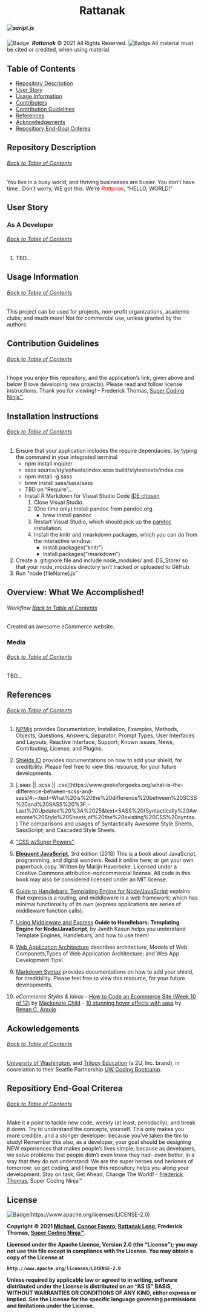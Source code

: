 <h1 align="center">Rattanak</h1>
##### ![script.js](Assets/Media/apple-touch-icon.png)
![Badge](https://img.shields.io/badge/GitHub-Pro%20%20%20-blue)&nbsp; <b><i>Rattanak</i></b> © 2021 All Rights Reserved.  ![Badge](https://img.shields.io/badge/License-APACHE%202.0-orange) All material must be cited or credited, when using material.

## Table of Contents
* [Repository Description](#Repository)
* [User Story](#User)
* [Usage Information](#Usage)
* [Contributers](#Contributers)
* [Contribution Guidelines](#Contribution)
* [References](#Ref)
* [Acknowledgements](#Ack)
* [Repositiory End-Goal Criterea](#Criterea)

## Repository Description
###### [Back to Table of Contents](#Table-of-Contents)
You live in a busy world; and thriving businesses are busier.  You don't have time .  Don't worry, WE got this: We're <span style="color:red">*Rattanak*</span>, "HELLO, WORLD!"

## User Story
### As A Developer
###### [Back to Table of Contents](#Table-of-Contents)
1.  TBD... 

## Usage Information
###### [Back to Table of Contents](#Table-of-Contents)
This project can be used for projects, non-profit organizations, academic clubs; and much more!  Not for commercial use, unless granted by the authors.

## Contribution Guidelines
###### [Back to Table of Contents](#Table-of-Contents)
I hope you enjoy this repository, and the application's link, given above and below (I love developing new projects).  Please read and follow license instructions.  Thank you for viewing! - Frederick Thomas, [Super Coding Ninja™](https://github.com/supercodingninja).

## Installation Instructions
###### [Back to Table of Contents](#Table-of-Contents)
1.  Ensure that your application includes the require dependacies, by typing the command in your integrated terminal
    -   npm install inquirer
    -   sass source/stylesheets/index.scss build/stylesheets/index.css
    -   npm install -g sass
    -   brew install sass/sass/sass
    -   TBD on "Require"...
    -   Install R Markdown for Visual Studio Code [IDE chosen](https://docs.microsoft.com/en-us/visualstudio/rtvs/rmarkdown-with-r-in-visual-studio?view=vs-2017)
        1. Close Visual Studio.
        2. (One time only) Install pandoc from pandoc.org.
            - brew install pandoc
        3. Restart Visual Studio, which should pick up the [pandoc](https://pandoc.org/installing.html) installation.
        4. Install the knitr and rmarkdown packages, which you can do from the interactive window:
            -   install.packages("knitr")
            -   install.packages("rmarkdown")
2.  Create a .gitignore file and include node_modules/ and .DS_Store/ so that your node_modules directory isn't tracked or uploaded to GitHub.
3.  Run “node [fileName].js”


## Overview: What We Accomplished!
###### Workflow [Back to Table of Contents](#Table-of-Contents)
Created an awesome eCommerce website.


### Media
###### [Back to Table of Contents](#Table-of-Contents)
TBD...

## References
###### [Back to Table of Contents](#Table-of-Contents)
1.  [NPMjs](https://www.npmjs.com/) provides Documentation, Installation, Examples, Methods, Objects, Questions, Answers, Separator, Prompt Types, User Interfaces and Layouts, Reactive Interface, Support, Known issues, News, Contributing, License, and Plugins.

2.  [Shields IO](https://shields.io/) provides documentations on how to add your shield, for creditbility.  Please feel free to view this resource, for your future developments.

3.  [.saas || .scss || .css](https://www.geeksforgeeks.org/what-is-the-difference-between-scss-and-sass/#:~:text=What%20is%20the%20difference%20between%20SCSS%20and%20SASS%20%3F,-Last%20Updated%20%3A%2025&text=SASS%20(Syntactically%20Awesome%20Style%20Sheets,of%20the%20existing%20CSS%20syntax.) The comparisons and usages of Syntactically Awesome Style Sheets, SassScript; and Cascaded Style Sheets.

4. ["CSS w/Super Powers"](https://sass-lang.com/)

5.  **[Eloquent JavaScript](https://eloquentjavascript.net/)**, 3rd edition (2018)
This is a book about JavaScript, programming, and digital wonders. Read it online here; or get your own paperback copy.  Written by Marijn Haverbeke.  Licensed under a Creative Commons attribution-noncommercial license. All code in this book may also be considered licensed under an MIT license.

6.  [Guide to Handlebars: Templating Engine for Node/JavaScript](https://stackabuse.com/guide-to-handlebars-templating-engine-for-node/) explains that express is a routing, and middleware is a web framework; which has minimal functionality of its own (express applications are series of middleware function calls).

7.  [Using Middleware and Express](https://expressjs.com/en/guide/using-middleware.html) **Guide to Handlebars: Templating Engine for Node/JavaScript**, by Janith Kasun helps you understand Template Engines, Handlebars; and how to use them!

8.  [Web Application Architecture](https://hackr.io/blog/web-application-architecture-definition-models-types-and-more) describes architecture, Models of Web Componets,Types of Web Application Architecture; and Web App Development Tips!

9.  [Markdown Syntax](https://www.markdownguide.org/basic-syntax/) provides documentations on how to add your shield, for creditbility.  Please feel free to view this resource, for your future developments.

10.  *eCommerce Styles & Ideas*
    -   [How to Code an Ecommerce Site (Week 10 of 12)](https://www.youtube.com/watch?v=DfbmMjO3Y7o) by [Mackenzie Child](https://www.youtube.com/channel/UCfWZwsP8trUy5uHJg8gcGIQ)
    -   [10 stunning hover effects with sass](https://codepen.io/caraujo/pen/LVPzxO) by [Renan C. Araujo](https://codepen.io/caraujo)

## Ackowledgements
###### [Back to Table of Contents](#Table-of-Contents)
[University of Washington](https://www.pce.uw.edu/), and [Trilogy Education](https://www.trilogyed.com/) (a 2U, Inc. brand),  in coorelation to their Seattle Partnership [UW Coding Bootcamp](https://bootcamp.uw.edu/).

## Repositiory End-Goal Criterea
###### [Back to Table of Contents](#Table-of-Contents)
Make it a point to tackle new code, weekly (at least, periodaclly); and break it down.  Try to understand the concepts, yourself.  This only makes you more credible, and a stonger developer: because you've taken the tim to study!  Remember this also, as a developer, your goal should be designing NEW experiences that makes people's lives simple; because as developers, we solve problems that people didn't even knew they had- even better, in a way that they do not understand: We are the super heroes and heriones of tomorrow; so get coding, and I hope this repository helps you along your development.  Stay on task, Get Ahead, Change The World! - [Frederick Thomas](https://www.linkedin.com/in/discoverfrederickthomas/), Super Coding Ninja™

## License
![Badge](https://img.shields.io/badge/License-APACHE%202.0-Click-To-View-orange)(https://www.apache.org/licenses/LICENSE-2.0)

<b>Copyright<b>  © 2021 [Michael](Bageant), [Connor Favero](), [Rattanak Leng](), Frederick Thomas, [Super Coding Ninja™](https://github.com/supercodingninja).

Licensed under the Apache License, Version 2.0 (the "License");
you may not use this file except in compliance with the License.
You may obtain a copy of the License at

    http://www.apache.org/licenses/LICENSE-2.0

Unless required by applicable law or agreed to in writing, software
distributed under the License is distributed on an "AS IS" BASIS,
WITHOUT WARRANTIES OR CONDITIONS OF ANY KIND, either express or implied.
See the License for the specific language governing permissions and
limitations under the License.
